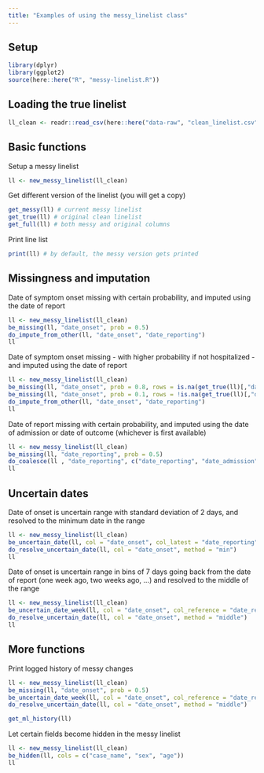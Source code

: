 ```yaml
---
title: "Examples of using the messy_linelist class"
---
```


## Setup
```r
library(dplyr)
library(ggplot2)
source(here::here("R", "messy-linelist.R"))
```

## Loading the true linelist
```r
ll_clean <- readr::read_csv(here::here("data-raw", "clean_linelist.csv"))
```

## Basic functions

Setup a messy linelist
```r
ll <- new_messy_linelist(ll_clean)
```

Get different version of the linelist (you will get a copy)
```r
get_messy(ll) # current messy linelist
get_true(ll) # original clean linelist
get_full(ll) # both messy and original columns
```

Print line list
```r
print(ll) # by default, the messy version gets printed
```

## Missingness and imputation

Date of symptom onset missing with certain probability, and imputed using the date of report
```r
ll <- new_messy_linelist(ll_clean)
be_missing(ll, "date_onset", prob = 0.5)
do_impute_from_other(ll, "date_onset", "date_reporting")
ll
```

Date of symptom onset missing - with higher probability if not hospitalized - and imputed using the date of report
```r
ll <- new_messy_linelist(ll_clean)
be_missing(ll, "date_onset", prob = 0.8, rows = is.na(get_true(ll)[,"date_admission"])) # not hospitalized
be_missing(ll, "date_onset", prob = 0.1, rows = !is.na(get_true(ll)[,"date_admission"])) # hospitalized
do_impute_from_other(ll, "date_onset", "date_reporting")
ll
```

Date of report missing with certain probability, and imputed using the date of admission or date of outcome (whichever is first available)
```r
ll <- new_messy_linelist(ll_clean)
be_missing(ll, "date_reporting", prob = 0.5)
do_coalesce(ll , "date_reporting", c("date_reporting", "date_admission", "date_outcome"))
ll
```

## Uncertain dates

Date of onset is uncertain range with standard deviation of 2 days, and resolved to the minimum date in the range
```r
ll <- new_messy_linelist(ll_clean)
be_uncertain_date(ll, col = "date_onset", col_latest = "date_reporting", sd = 2)
do_resolve_uncertain_date(ll, col = "date_onset", method = "min")
ll
```

Date of onset is uncertain range in bins of 7 days going back from the date of report (one week ago, two weeks ago, ...) and resolved to the middle of the range
```r
ll <- new_messy_linelist(ll_clean)
be_uncertain_date_week(ll, col = "date_onset", col_reference = "date_reporting")
do_resolve_uncertain_date(ll, col = "date_onset", method = "middle")
ll
```

## More functions

Print logged history of messy changes
```r
ll <- new_messy_linelist(ll_clean)
be_missing(ll, "date_onset", prob = 0.5)
be_uncertain_date_week(ll, col = "date_onset", col_reference = "date_reporting")
do_resolve_uncertain_date(ll, col = "date_onset", method = "middle")

get_ml_history(ll)
```

Let certain fields become hidden in the messy linelist
```r
ll <- new_messy_linelist(ll_clean)
be_hidden(ll, cols = c("case_name", "sex", "age"))
ll
```
